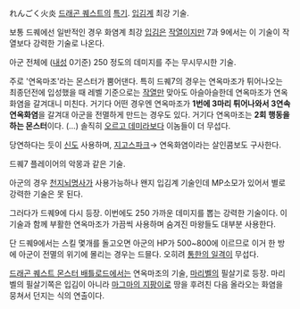 れんごく火炎
[[드래곤 퀘스트]]의 [[특기]].
[[입김]]계 최강 기술.

보통 드퀘에선 일반적인 경우 화염계 최강 [[입김]]은 [[작열]]이지만 7과 9에서는 이 기술이 작열보다 강력한 기술로 나온다.

아군 전체에 ([[내성]] 0기준) 250 정도의 데미지를 주는 무시무시한 기술.

주로 '연옥마조'라는 몬스터가 뿜어댄다. 특히 드퀘7의 경우는 연옥마조가 튀어나오는 최종던전에 입성했을 때 레벨 기준으로는 [[작열]]만 맞아도 아슬아슬한데 연옥마조가 연옥화염을 갈겨대니 미친다. 거기다 어떤 경우엔 연옥마조가 '''1번에 3마리 튀어나와서 3연속 연옥화염'''을 갈겨대 아군을 전멸하게 만드는 경우도 있다. 거기다 연옥마조는 '''2회 행동을 하는 몬스터'''이다. (…) 솔직히 [[오르고 데미라]]보다 이놈들이 더 무섭다.

당연하다는 듯이 [[신]]도 사용하며, [[지고스파크]]→ 연옥화염이라는 살인콤보도 구사한다.

드퀘7 플레이어의 악몽과 같은 기술.

아군의 경우 [[천지뇌명사]]가 사용가능하나 왠지 입김계 기술인데 MP소모가 있어서 별로 강력한 기술은 못 된다.


그러다가 드퀘9에 다시 등장. 이번에도 250 가까운 데미지를 뽑는 강력한 기술이다. 이 기술과 함께 부활한 연옥마조가 가끔씩 사용하며 숨겨진 마왕들도 대부분 사용한다.

단 드퀘9에서는 스킬 몇개를 돌고오면 아군의 HP가 500~800에 이르므로 이거 한 방에 아군이 전멸의 위기에 몰리는 경우는 드믈다. 오히려 [[통한의 일격]]이 무섭다.


[[드래곤 퀘스트 몬스터 배틀로드]]에서는 연옥마조의 기술, [[마리벨]]의 필살기로 등장. 마리벨의 필살기쪽은 입김이 아니라 [[마그마의 지팡이]]로 땅을 후려친 다음 올라오는 화염을 뭉쳐서 던지는 식의 연출이다.
